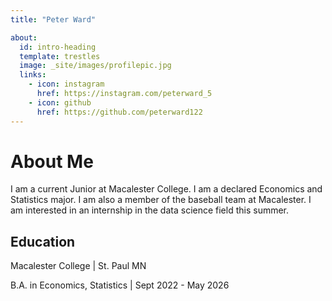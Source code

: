 ```yaml
---
title: "Peter Ward"

about:
  id: intro-heading
  template: trestles
  image: _site/images/profilepic.jpg
  links:
    - icon: instagram
      href: https://instagram.com/peterward_5
    - icon: github
      href: https://github.com/peterward122
---
```


# About Me

I am a current Junior at Macalester College. I am a declared Economics and Statistics major. I am also a member of the baseball team at Macalester. I am interested in an internship in the data science field this summer.

## **Education**

Macalester College \| St. Paul MN

B.A. in Economics, Statistics \| Sept 2022 - May 2026
